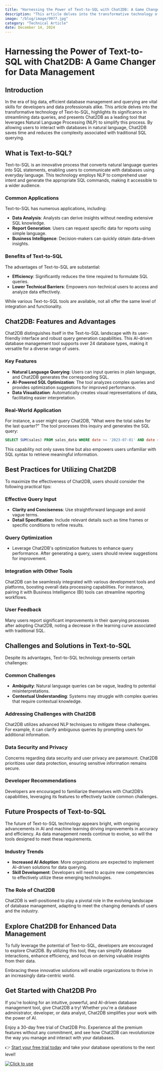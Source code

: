 ```yaml
---
title: "Harnessing the Power of Text-to-SQL with Chat2DB: A Game Changer for Data Management"
description: "This article delves into the transformative technology of Text-to-SQL, highlights its significance in streamlining data queries."
image: "/blog/image/9977.jpg"
category: "Technical Article"
date: December 14, 2024
---
```


# Harnessing the Power of Text-to-SQL with Chat2DB: A Game Changer for Data Management


<Authors date="December 14, 2024">
  <Author name="Jing" link="https://chat2db.ai" />
</Authors>

## Introduction

In the era of big data, efficient database management and querying are vital skills for developers and data professionals alike. This article delves into the transformative technology of Text-to-SQL, highlights its significance in streamlining data queries, and presents Chat2DB as a leading tool that leverages Natural Language Processing (NLP) to simplify this process. By allowing users to interact with databases in natural language, Chat2DB saves time and reduces the complexity associated with traditional SQL querying.

## What is Text-to-SQL?

Text-to-SQL is an innovative process that converts natural language queries into SQL statements, enabling users to communicate with databases using everyday language. This technology employs NLP to comprehend user intent and generate the appropriate SQL commands, making it accessible to a wider audience.

### Common Applications

Text-to-SQL has numerous applications, including:
- **Data Analysis**: Analysts can derive insights without needing extensive SQL knowledge.
- **Report Generation**: Users can request specific data for reports using simple language.
- **Business Intelligence**: Decision-makers can quickly obtain data-driven insights.

### Benefits of Text-to-SQL

The advantages of Text-to-SQL are substantial:
- **Efficiency**: Significantly reduces the time required to formulate SQL queries.
- **Lower Technical Barriers**: Empowers non-technical users to access and analyze data effectively.

While various Text-to-SQL tools are available, not all offer the same level of integration and functionality.

## Chat2DB: Features and Advantages

Chat2DB distinguishes itself in the Text-to-SQL landscape with its user-friendly interface and robust query generation capabilities. This AI-driven database management tool supports over 24 database types, making it versatile for a diverse range of users.

### Key Features

- **Natural Language Querying**: Users can input queries in plain language, and Chat2DB generates the corresponding SQL.
- **AI-Powered SQL Optimization**: The tool analyzes complex queries and provides optimization suggestions for improved performance.
- **Data Visualization**: Automatically creates visual representations of data, facilitating easier interpretation.

### Real-World Application

For instance, a user might query Chat2DB, "What were the total sales for the last quarter?" The tool processes this inquiry and generates the SQL query:

```sql
SELECT SUM(sales) FROM sales_data WHERE date >= '2023-07-01' AND date <= '2023-09-30';
```

This capability not only saves time but also empowers users unfamiliar with SQL syntax to retrieve meaningful information.

## Best Practices for Utilizing Chat2DB

To maximize the effectiveness of Chat2DB, users should consider the following practical tips:

### Effective Query Input

- **Clarity and Conciseness**: Use straightforward language and avoid vague terms.
- **Detail Specification**: Include relevant details such as time frames or specific conditions to refine results.

### Query Optimization

- Leverage Chat2DB's optimization features to enhance query performance. After generating a query, users should review suggestions for improvement.

### Integration with Other Tools

Chat2DB can be seamlessly integrated with various development tools and platforms, boosting overall data processing capabilities. For instance, pairing it with Business Intelligence (BI) tools can streamline reporting workflows.

### User Feedback
Many users report significant improvements in their querying processes after adopting Chat2DB, noting a decrease in the learning curve associated with traditional SQL.

## Challenges and Solutions in Text-to-SQL
Despite its advantages, Text-to-SQL technology presents certain challenges:

### Common Challenges

- **Ambiguity**: Natural language queries can be vague, leading to potential misinterpretations.
- **Contextual Understanding**: Systems may struggle with complex queries that require contextual knowledge.

### Addressing Challenges with Chat2DB

Chat2DB utilizes advanced NLP techniques to mitigate these challenges. For example, it can clarify ambiguous queries by prompting users for additional information.

### Data Security and Privacy

Concerns regarding data security and user privacy are paramount. Chat2DB prioritizes user data protection, ensuring sensitive information remains secure.

### Developer Recommendations

Developers are encouraged to familiarize themselves with Chat2DB’s capabilities, leveraging its features to effectively tackle common challenges.

## Future Prospects of Text-to-SQL

The future of Text-to-SQL technology appears bright, with ongoing advancements in AI and machine learning driving improvements in accuracy and efficiency. As data management needs continue to evolve, so will the tools designed to meet these requirements.

### Industry Trends

- **Increased AI Adoption**: More organizations are expected to implement AI-driven solutions for data querying.
- **Skill Development**: Developers will need to acquire new competencies to effectively utilize these emerging technologies.

### The Role of Chat2DB

Chat2DB is well-positioned to play a pivotal role in the evolving landscape of database management, adapting to meet the changing demands of users and the industry.

## Explore Chat2DB for Enhanced Data Management

To fully leverage the potential of Text-to-SQL, developers are encouraged to explore Chat2DB. By utilizing this tool, they can simplify database interactions, enhance efficiency, and focus on deriving valuable insights from their data.

Embracing these innovative solutions will enable organizations to thrive in an increasingly data-centric world.

## Get Started with Chat2DB Pro

If you're looking for an intuitive, powerful, and AI-driven database management tool, give Chat2DB a try! Whether you're a database administrator, developer, or data analyst, Chat2DB simplifies your work with the power of AI.

Enjoy a 30-day free trial of Chat2DB Pro. Experience all the premium features without any commitment, and see how Chat2DB can revolutionize the way you manage and interact with your databases.

👉 [Start your free trial today](https://chat2db.ai/pricing) and take your database operations to the next level!


[![Click to use](/image/blog/bg/chat2db.jpg)](https://chat2db.ai/)
